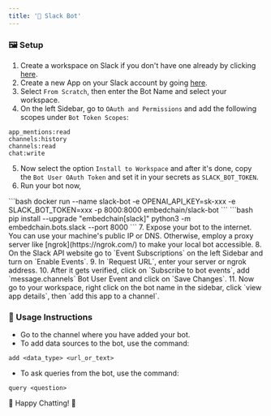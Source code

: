 ---
title: '💼 Slack Bot'
---

### 🖼️ Setup

1. Create a workspace on Slack if you don't have one already by clicking [here](https://slack.com/intl/en-in/).
2. Create a new App on your Slack account by going [here](https://api.slack.com/apps).
3. Select `From Scratch`, then enter the Bot Name and select your workspace.
4. On the left Sidebar, go to `OAuth and Permissions` and add the following scopes under `Bot Token Scopes`:
```text
app_mentions:read
channels:history
channels:read
chat:write
```
5. Now select the option `Install to Workspace` and after it's done, copy the `Bot User OAuth Token` and set it in your secrets as `SLACK_BOT_TOKEN`.
6. Run your bot now,
<Tabs>
    <Tab title="docker">
        ```bash
        docker run --name slack-bot -e OPENAI_API_KEY=sk-xxx -e SLACK_BOT_TOKEN=xxx -p 8000:8000 embedchain/slack-bot
        ```
    </Tab>
    <Tab title="python">
        ```bash
        pip install --upgrade "embedchain[slack]"
        python3 -m embedchain.bots.slack --port 8000
        ```
</Tab>
</Tabs>
7. Expose your bot to the internet. You can use your machine's public IP or DNS. Otherwise, employ a proxy server like [ngrok](https://ngrok.com/) to make your local bot accessible.
8. On the Slack API website go to `Event Subscriptions` on the left Sidebar and turn on `Enable Events`.
9. In `Request URL`, enter your server or ngrok address.
10. After it gets verified, click on `Subscribe to bot events`, add `message.channels` Bot User Event and click on `Save Changes`.
11. Now go to your workspace, right click on the bot name in the sidebar, click `view app details`, then `add this app to a channel`.

### 🚀 Usage Instructions

- Go to the channel where you have added your bot.
- To add data sources to the bot, use the command:
```text
add <data_type> <url_or_text>
```
- To ask queries from the bot, use the command:
```text
query <question>
```

🎉 Happy Chatting! 🎉
